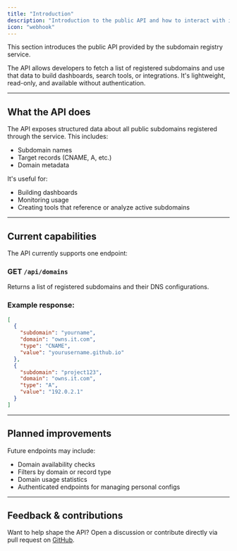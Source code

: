 ```yaml
---
title: "Introduction"
description: "Introduction to the public API and how to interact with it."
icon: "webhook"
---
```


This section introduces the public API provided by the subdomain registry service.

The API allows developers to fetch a list of registered subdomains and use that data to build dashboards, search tools, or integrations. It's lightweight, read-only, and available without authentication.

---

## What the API does

The API exposes structured data about all public subdomains registered through the service. This includes:

- Subdomain names
- Target records (CNAME, A, etc.)
- Domain metadata

It's useful for:
- Building dashboards
- Monitoring usage
- Creating tools that reference or analyze active subdomains

---

## Current capabilities

The API currently supports one endpoint:

### GET `/api/domains`

Returns a list of registered subdomains and their DNS configurations.

### Example response:

```json
[
  {
    "subdomain": "yourname",
    "domain": "owns.it.com",
    "type": "CNAME",
    "value": "yourusername.github.io"
  },
  {
    "subdomain": "project123",
    "domain": "owns.it.com",
    "type": "A",
    "value": "192.0.2.1"
  }
]
```

---

## Planned improvements

Future endpoints may include:

- Domain availability checks
- Filters by domain or record type
- Domain usage statistics
- Authenticated endpoints for managing personal configs

---

## Feedback & contributions

Want to help shape the API? Open a discussion or contribute directly via pull request on [GitHub](https://github.com/domainsproject/register).

